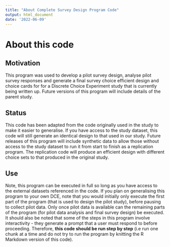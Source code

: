 ```yaml
---
title: "About Complete Survey Design Program Code"
output: html_document
date: '2022-06-09'
---
```


# About this code

## Motivation
This program was used to develop a pilot survey design, analyse pilot survey responses and generate a final survey choice efficient design and choice cards for for a Discrete Choice Experiment study that is currently being written up. Future versions of this program will include details of the parent study.

## Status
This code has been adapted from the code originally used in the study to make it easier to generalise. If you have access to the study dataset, this code will still generate an identical design to that used in our study. Future releases of this program will include synthetic data to allow those without access to the study dataset to run it from start to finish as a replication program. The replication code will produce an efficient design with different choice sets to that produced in the original study.

## Use
Note, this program can be executed in full so long as you have access to the external datasets referenced in the code. If you plan on generalising this program to your own DCE, note that you would initially only execute the first part of the program (that is used to design the pilot study), before pausing to collect pilot data. Only once pilot data is available can the remaining parts of the program (for pilot data analysis and final survey design) be executed. It should also be noted that some of the steps in this program involve interactivity - they generate a prompt that a user must respond to before proceeding. Therefore, **this code should be run step by step** (i.e run one chunk at a time and do not try to run the program by knitting the R Markdown version of this code).